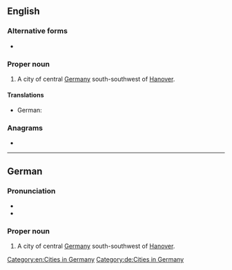 ==English==
{{wikipedia}}

===Alternative forms===
* {{alter|en|Cassel||dated|until 1928}}

===Proper noun===
{{en-proper noun}}

# A city of central [[Germany]] south-southwest of [[Hanover]].

====Translations====
{{trans-top|city}}
* German: {{t+|de|Kassel|n}}
{{trans-mid}}
{{trans-bottom}}

===Anagrams===
* {{anagrams|en|a=aeklss|slakes}}

[[Category:en:Cities in Germany]]

----

==German==
{{wikipedia|lang=de}}

===Pronunciation===
* {{IPA|de|/ˈkasl̩/|/ˈkasəl/}}
* {{audio|de|De-Kassel.ogg|Audio}}

===Proper noun===
{{de-proper noun|n|Kassels}}

# A city of central [[Germany]] south-southwest of [[Hanover]].

[[Category:de:Cities in Germany]]